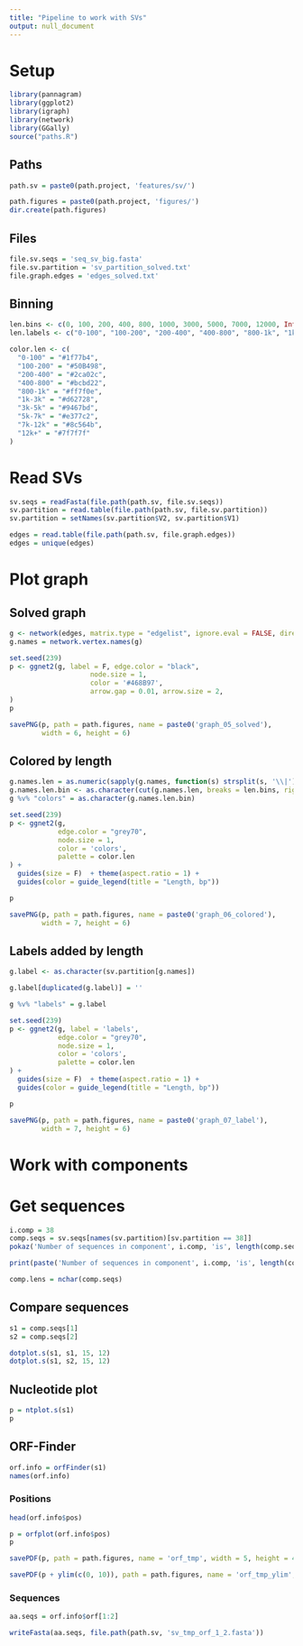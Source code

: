 ```yaml
---
title: "Pipeline to work with SVs"
output: null_document
---
```



# Setup
```r
library(pannagram)
library(ggplot2)
library(igraph)
library(network)
library(GGally)
source("paths.R")  

```

## Paths
```r

path.sv = paste0(path.project, 'features/sv/')

path.figures = paste0(path.project, 'figures/')
dir.create(path.figures)

```

## Files
```r

file.sv.seqs = 'seq_sv_big.fasta'
file.sv.partition = 'sv_partition_solved.txt'
file.graph.edges = 'edges_solved.txt'

```


## Binning
```r
len.bins <- c(0, 100, 200, 400, 800, 1000, 3000, 5000, 7000, 12000, Inf)
len.labels <- c("0-100", "100-200", "200-400", "400-800", "800-1k", "1k-3k", "3k-5k", "5k-7k", "7k-12k", "12k+")

color.len <- c(
  "0-100" = "#1f77b4",
  "100-200" = "#50B498",
  "200-400" = "#2ca02c",
  "400-800" = "#bcbd22",
  "800-1k" = "#ff7f0e",
  "1k-3k" = "#d62728",
  "3k-5k" = "#9467bd",
  "5k-7k" = "#e377c2",
  "7k-12k" = "#8c564b",
  "12k+" = "#7f7f7f"
)
```


# Read SVs
```r

sv.seqs = readFasta(file.path(path.sv, file.sv.seqs))
sv.partition = read.table(file.path(path.sv, file.sv.partition))
sv.partition = setNames(sv.partition$V2, sv.partition$V1)

edges = read.table(file.path(path.sv, file.graph.edges))
edges = unique(edges)

```


# Plot graph
## Solved graph
```r
g <- network(edges, matrix.type = "edgelist", ignore.eval = FALSE, directed = TRUE)
g.names = network.vertex.names(g)

set.seed(239)
p <- ggnet2(g, label = F, edge.color = "black",
                    node.size = 1,
                    color = '#468B97',
                    arrow.gap = 0.01, arrow.size = 2,
)
p

savePNG(p, path = path.figures, name = paste0('graph_05_solved'),
        width = 6, height = 6)

```

## Colored by length
```r

g.names.len = as.numeric(sapply(g.names, function(s) strsplit(s, '\\|')[[1]][2]))
g.names.len.bin <- as.character(cut(g.names.len, breaks = len.bins, right = FALSE, labels = len.labels))
g %v% "colors" = as.character(g.names.len.bin)

set.seed(239)
p <- ggnet2(g,
            edge.color = "grey70", 
            node.size = 1,
            color = 'colors',
            palette = color.len
) + 
  guides(size = F)  + theme(aspect.ratio = 1) + 
  guides(color = guide_legend(title = "Length, bp"))

p

savePNG(p, path = path.figures, name = paste0('graph_06_colored'),
        width = 7, height = 6)

```


## Labels added by length
```r


g.label <- as.character(sv.partition[g.names])

g.label[duplicated(g.label)] = ''

g %v% "labels" = g.label

set.seed(239)
p <- ggnet2(g, label = 'labels', 
            edge.color = "grey70", 
            node.size = 1,
            color = 'colors',
            palette = color.len
) + 
  guides(size = F)  + theme(aspect.ratio = 1) + 
  guides(color = guide_legend(title = "Length, bp"))

p

savePNG(p, path = path.figures, name = paste0('graph_07_label'),
        width = 7, height = 6)
```


# Work with components
# Get sequences
```r

i.comp = 38
comp.seqs = sv.seqs[names(sv.partition)[sv.partition == 38]]
pokaz('Number of sequences in component', i.comp, 'is', length(comp.seqs))

print(paste('Number of sequences in component', i.comp, 'is', length(comp.seqs)))

comp.lens = nchar(comp.seqs)

```
## Compare sequences
```r

s1 = comp.seqs[1]
s2 = comp.seqs[2]

dotplot.s(s1, s1, 15, 12)
dotplot.s(s1, s2, 15, 12)

```
## Nucleotide plot
```r

p = ntplot.s(s1)
p

```



## ORF-Finder
```r
orf.info = orfFinder(s1)
names(orf.info)
```


### Positions
```r
head(orf.info$pos)

p = orfplot(orf.info$pos)
p

savePDF(p, path = path.figures, name = 'orf_tmp', width = 5, height = 4)

savePDF(p + ylim(c(0, 10)), path = path.figures, name = 'orf_tmp_ylim', width = 5, height = 3)

```
### Sequences
```r

aa.seqs = orf.info$orf[1:2]

writeFasta(aa.seqs, file.path(path.sv, 'sv_tmp_orf_1_2.fasta'))

```





